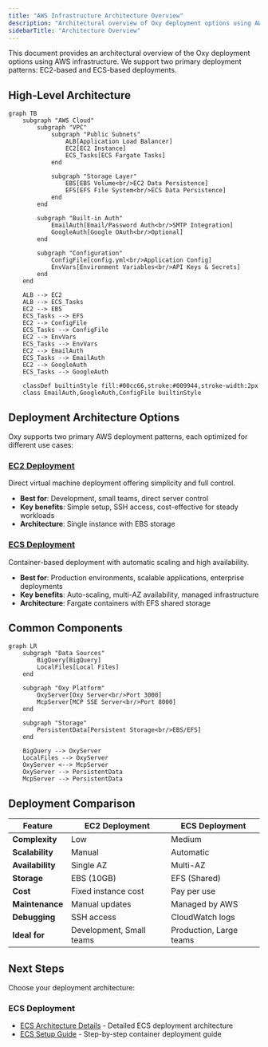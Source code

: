 ```yaml
---
title: "AWS Infrastructure Architecture Overview"
description: "Architectural overview of Oxy deployment options using AWS infrastructure including EC2 and ECS patterns"
sidebarTitle: "Architecture Overview"
---
```


This document provides an architectural overview of the Oxy deployment options using AWS infrastructure. We support two primary deployment patterns: EC2-based and ECS-based deployments.

## High-Level Architecture

```mermaid
graph TB
    subgraph "AWS Cloud"
        subgraph "VPC"
            subgraph "Public Subnets"
                ALB[Application Load Balancer]
                EC2[EC2 Instance]
                ECS_Tasks[ECS Fargate Tasks]
            end
            
            subgraph "Storage Layer"
                EBS[EBS Volume<br/>EC2 Data Persistence]
                EFS[EFS File System<br/>ECS Data Persistence]
            end
        end
        
        subgraph "Built-in Auth"
            EmailAuth[Email/Password Auth<br/>SMTP Integration]
            GoogleAuth[Google OAuth<br/>Optional]
        end
        
        subgraph "Configuration"
            ConfigFile[config.yml<br/>Application Config]
            EnvVars[Environment Variables<br/>API Keys & Secrets]
        end
    end
    
    ALB --> EC2
    ALB --> ECS_Tasks
    EC2 --> EBS
    ECS_Tasks --> EFS
    EC2 --> ConfigFile
    ECS_Tasks --> ConfigFile
    EC2 --> EnvVars
    ECS_Tasks --> EnvVars
    EC2 --> EmailAuth
    ECS_Tasks --> EmailAuth
    EC2 --> GoogleAuth
    ECS_Tasks --> GoogleAuth
    
    classDef builtinStyle fill:#00cc66,stroke:#009944,stroke-width:2px
    class EmailAuth,GoogleAuth,ConfigFile builtinStyle
```

## Deployment Architecture Options

Oxy supports two primary AWS deployment patterns, each optimized for different use cases:

### [EC2 Deployment](./ec2-architecture)
Direct virtual machine deployment offering simplicity and full control.
- **Best for**: Development, small teams, direct server control
- **Key benefits**: Simple setup, SSH access, cost-effective for steady workloads
- **Architecture**: Single instance with EBS storage

### [ECS Deployment](./ecs-architecture)
Container-based deployment with automatic scaling and high availability.
- **Best for**: Production environments, scalable applications, enterprise deployments
- **Key benefits**: Auto-scaling, multi-AZ availability, managed infrastructure
- **Architecture**: Fargate containers with EFS shared storage

## Common Components
```mermaid
graph LR
    subgraph "Data Sources"
        BigQuery[BigQuery]
        LocalFiles[Local Files]
    end

    subgraph "Oxy Platform"
        OxyServer[Oxy Server<br/>Port 3000]
        McpServer[MCP SSE Server<br/>Port 8000]
    end

    subgraph "Storage"
        PersistentData[Persistent Storage<br/>EBS/EFS]
    end

    BigQuery --> OxyServer
    LocalFiles --> OxyServer
    OxyServer <--> McpServer
    OxyServer --> PersistentData
    McpServer --> PersistentData
```

## Deployment Comparison

| Feature | EC2 Deployment | ECS Deployment |
|---------|---------------|----------------|
| **Complexity** | Low | Medium |
| **Scalability** | Manual | Automatic |
| **Availability** | Single AZ | Multi-AZ |
| **Storage** | EBS (10GB) | EFS (Shared) |
| **Cost** | Fixed instance cost | Pay per use |
| **Maintenance** | Manual updates | Managed by AWS |
| **Debugging** | SSH access | CloudWatch logs |
| **Ideal for** | Development, Small teams | Production, Large teams |

## Next Steps

Choose your deployment architecture:

### ECS Deployment  
- [ECS Architecture Details](./ecs-architecture) - Detailed ECS deployment architecture
- [ECS Setup Guide](./step-by-step/ecs) - Step-by-step container deployment guide
